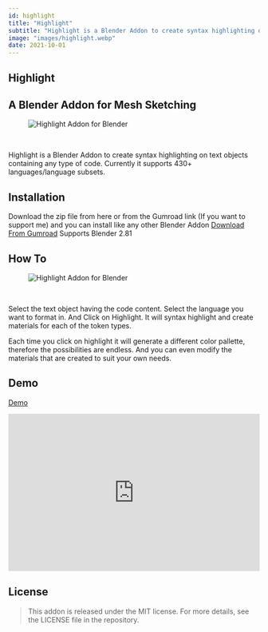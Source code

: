 ```yaml
---
id: highlight
title: "Highlight"
subtitle: "Highlight is a Blender Addon to create syntax highlighting on text objects containing any type of code."
image: "images/highlight.webp"
date: 2021-10-01
---
```


<div class="page-wrapper">
<div class="section box">
<section class="content is-medium">

# Highlight

## A Blender Addon for Mesh Sketching

<figure class="image">
  <img style="width:auto; margin: auto;" src="images/highlight.webp" alt="Highlight Addon for Blender"/>
</figure>
<br/>

Highlight is a Blender Addon to create syntax highlighting on text objects containing any type of code.
Currently it supports 430+ languages/language subsets.

## Installation

Download the zip file from here or from the Gumroad link (If you want to support me) and you can install like any other Blender Addon
[Download From Gumroad](https://gumroad.com/l/ZwCaB)
Supports Blender 2.81

## How To

<figure class="image">
  <img style="width:auto; margin: auto;" src="https://raw.githubusercontent.com/sreerajr000/Highlight/master/images/highlight.png" alt="Highlight Addon for Blender"/>
</figure>
<br/>

Select the text object having the code content.
Select the language you want to format in.
And Click on Highlight. It will syntax highlight and create materials for each of the token types.

Each time you click on highlight it will generate a different color pallette, therefore the possibilities are endless.
And you can even modify the materials that are created to suit your own needs.

## Demo

[Demo](https://www.youtube.com/watch?v=5VMk2yTusoA)

<iframe style="display:block; margin:auto;" width="100%" height="315" src="https://www.youtube.com/embed/5VMk2yTusoA?si=vFs6mVaSIUbNxewn" title="YouTube video player" frameborder="0" allow="accelerometer; autoplay; clipboard-write; encrypted-media; gyroscope; picture-in-picture; web-share" referrerpolicy="strict-origin-when-cross-origin" allowfullscreen></iframe>

## License

> This addon is released under the MIT license. For more details, see the LICENSE file in the repository.

</section>

<div class="giscus"></div>

<script src="https://giscus.app/client.js"
        data-repo="theunnecessarythings/sreerajr000.github.io"
        data-repo-id="R_kgDOHhobNQ"
        data-category="Announcements"
        data-category-id="DIC_kwDOHhobNc4Ci3VC"
        data-mapping="og:title"
        data-strict="1"
        data-reactions-enabled="1"
        data-emit-metadata="1"
        data-input-position="top"
        data-theme="dark_dimmed"
        data-lang="en"
        data-loading="lazy"
        crossorigin="anonymous"
        async>
</script>
</div>
</div>
